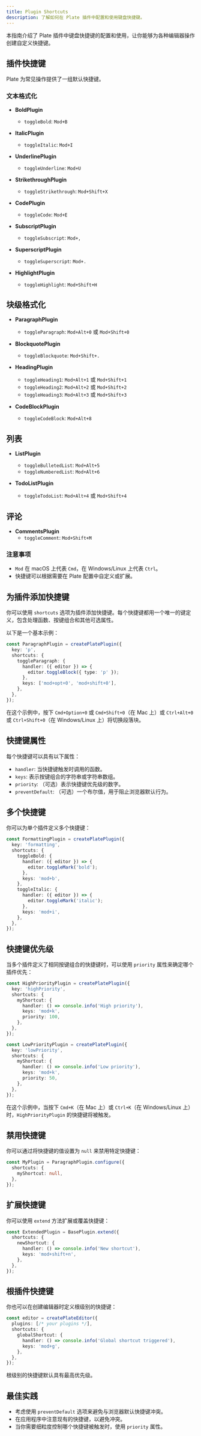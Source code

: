 ```yaml
---
title: Plugin Shortcuts
description: 了解如何在 Plate 插件中配置和使用键盘快捷键。
---
```


本指南介绍了 Plate 插件中键盘快捷键的配置和使用，让你能够为各种编辑器操作创建自定义快捷键。

## 插件快捷键

Plate 为常见操作提供了一组默认快捷键。

### 文本格式化

- **BoldPlugin**
  - `toggleBold`: `Mod+B`

- **ItalicPlugin**
  - `toggleItalic`: `Mod+I`

- **UnderlinePlugin**
  - `toggleUnderline`: `Mod+U`

- **StrikethroughPlugin**
  - `toggleStrikethrough`: `Mod+Shift+X`

- **CodePlugin**
  - `toggleCode`: `Mod+E`

- **SubscriptPlugin**
  - `toggleSubscript`: `Mod+,`

- **SuperscriptPlugin**
  - `toggleSuperscript`: `Mod+.`

- **HighlightPlugin**
  - `toggleHighlight`: `Mod+Shift+H`

## 块级格式化

- **ParagraphPlugin**
  - `toggleParagraph`: `Mod+Alt+0` 或 `Mod+Shift+0`

- **BlockquotePlugin**
  - `toggleBlockquote`: `Mod+Shift+.`

- **HeadingPlugin**
  - `toggleHeading1`: `Mod+Alt+1` 或 `Mod+Shift+1`
  - `toggleHeading2`: `Mod+Alt+2` 或 `Mod+Shift+2`
  - `toggleHeading3`: `Mod+Alt+3` 或 `Mod+Shift+3`

- **CodeBlockPlugin**
  - `toggleCodeBlock`: `Mod+Alt+8`

## 列表

- **ListPlugin**
  - `toggleBulletedList`: `Mod+Alt+5`
  - `toggleNumberedList`: `Mod+Alt+6`

- **TodoListPlugin**
  - `toggleTodoList`: `Mod+Alt+4` 或 `Mod+Shift+4`

## 评论

- **CommentsPlugin**
  - `toggleComment`: `Mod+Shift+M`

### 注意事项

- `Mod` 在 macOS 上代表 `Cmd`，在 Windows/Linux 上代表 `Ctrl`。
- 快捷键可以根据需要在 Plate 配置中自定义或扩展。

## 为插件添加快捷键

你可以使用 `shortcuts` 选项为插件添加快捷键。每个快捷键都用一个唯一的键定义，包含处理函数、按键组合和其他可选属性。

以下是一个基本示例：

```ts
const ParagraphPlugin = createPlatePlugin({
  key: 'p',
  shortcuts: {
    toggleParagraph: {
      handler: ({ editor }) => {
        editor.toggleBlock({ type: 'p' });
      },
      keys: ['mod+opt+0', 'mod+shift+0'],
    },
  },
});
```
在这个示例中，按下 `Cmd+Option+0` 或 `Cmd+Shift+0`（在 Mac 上）或 `Ctrl+Alt+0` 或 `Ctrl+Shift+0`（在 Windows/Linux 上）将切换段落块。

## 快捷键属性

每个快捷键可以具有以下属性：

- `handler`: 当快捷键触发时调用的函数。
- `keys`: 表示按键组合的字符串或字符串数组。
- `priority`: （可选）表示快捷键优先级的数字。
- `preventDefault`: （可选）一个布尔值，用于阻止浏览器默认行为。

## 多个快捷键

你可以为单个插件定义多个快捷键：

```ts
const FormattingPlugin = createPlatePlugin({
  key: 'formatting',
  shortcuts: {
    toggleBold: {
      handler: ({ editor }) => {
        editor.toggleMark('bold');
      },
      keys: 'mod+b',
    },
    toggleItalic: {
      handler: ({ editor }) => {
        editor.toggleMark('italic');
      },
      keys: 'mod+i',
    },
  },
});
```

## 快捷键优先级

当多个插件定义了相同按键组合的快捷键时，可以使用 `priority` 属性来确定哪个插件优先：

```ts
const HighPriorityPlugin = createPlatePlugin({
  key: 'highPriority',
  shortcuts: {
    myShortcut: {
      handler: () => console.info('High priority'),
      keys: 'mod+k',
      priority: 100,
    },
  },
});

const LowPriorityPlugin = createPlatePlugin({
  key: 'lowPriority',
  shortcuts: {
    myShortcut: {
      handler: () => console.info('Low priority'),
      keys: 'mod+k',
      priority: 50,
    },
  },
});
```

在这个示例中，当按下 `Cmd+K`（在 Mac 上）或 `Ctrl+K`（在 Windows/Linux 上）时，`HighPriorityPlugin` 的快捷键将被触发。

## 禁用快捷键

你可以通过将快捷键的值设置为 `null` 来禁用特定快捷键：

```ts
const MyPlugin = ParagraphPlugin.configure({
  shortcuts: {
    myShortcut: null,
  },
});
```

## 扩展快捷键

你可以使用 `extend` 方法扩展或覆盖快捷键：

```ts
const ExtendedPlugin = BasePlugin.extend({
  shortcuts: {
    newShortcut: {
      handler: () => console.info('New shortcut'),
      keys: 'mod+shift+n',
    },
  },
});
```

## 根插件快捷键

你也可以在创建编辑器时定义根级别的快捷键：

```ts
const editor = createPlateEditor({
  plugins: [/* your plugins */],
  shortcuts: {
    globalShortcut: {
      handler: () => console.info('Global shortcut triggered'),
      keys: 'mod+g',
    },
  },
});
```

根级别的快捷键默认具有最高优先级。

## 最佳实践

- 考虑使用 `preventDefault` 选项来避免与浏览器默认快捷键冲突。
- 在应用程序中注意现有的快捷键，以避免冲突。
- 当你需要细粒度控制哪个快捷键被触发时，使用 `priority` 属性。
